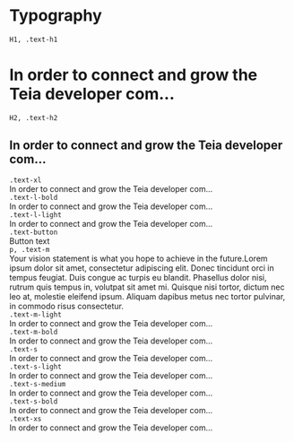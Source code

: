 
<Meta title="Typography" />

# Typography

<Canvas isColumn={true}>
  <code>H1, .text-h1</code>
    <h1>In order to connect and grow the Teia developer com...</h1>
  <code>H2, .text-h2</code>
    <h2>In order to connect and grow the Teia developer com...</h2>
  <code>.text-xl</code>
    <div className="text-xl">In order to connect and grow the Teia developer com...</div>
  <code>.text-l-bold</code>
    <div className="text-l-bold">In order to connect and grow the Teia developer com...</div>
  <code>.text-l-light</code>
    <div className="text-l-light">In order to connect and grow the Teia developer com...</div>
  <code>.text-button</code>
    <div className="text-button">Button text</div>
  <code>p, .text-m</code>
    <div className="text-m">
      Your vision statement is what you hope to achieve in the future.Lorem ipsum dolor sit amet, 
      consectetur adipiscing elit. Donec tincidunt orci in tempus feugiat. Duis congue ac turpis eu blandit. 
      Phasellus dolor nisi, rutrum quis tempus in, volutpat sit amet mi. Quisque nisi tortor, 
      dictum nec leo at, molestie eleifend ipsum. Aliquam dapibus metus nec tortor pulvinar, 
      in commodo risus consectetur.
    </div>
  <code>.text-m-light</code>
    <div className="text-m-light">In order to connect and grow the Teia developer com...</div>
  <code>.text-m-bold</code>
    <div className="text-m-bold">In order to connect and grow the Teia developer com...</div>
  <code>.text-s</code>
    <div className="text-s">In order to connect and grow the Teia developer com...</div>
  <code>.text-s-light</code>
    <div className="text-s-light">In order to connect and grow the Teia developer com...</div>
  <code>.text-s-medium</code>
    <div className="text-s-medium">In order to connect and grow the Teia developer com...</div>
  <code>.text-s-bold</code>
    <div className="text-s-bold">In order to connect and grow the Teia developer com...</div>
  <code>.text-xs</code>
    <div className="text-xs">In order to connect and grow the Teia developer com...</div>
</Canvas>
